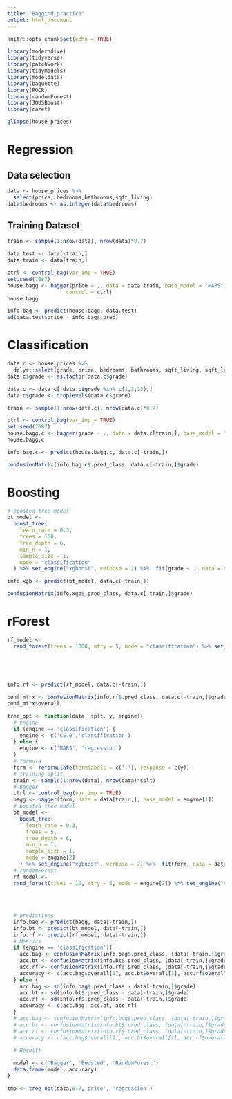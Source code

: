 ```yaml
---
title: "Baggind_practice"
output: html_document
---
```


```r
knitr::opts_chunk$set(echo = TRUE)
```


```r
library(moderndive)
library(tidyverse)
library(patchwork)
library(tidymodels)
library(modeldata)
library(baguette)
library(ROCR)
library(randomForest)
library(JOUSBoost)
library(caret)
```

```r
glimpse(house_prices)
```
# Regression
## Data selection

```r
data <- house_prices %>%
  select(price, bedrooms,bathrooms,sqft_living)
data$bedrooms <- as.integer(data$bedrooms)
```
## Training Dataset

```r
train <- sample(1:nrow(data), nrow(data)*0.7)
```

```r
data.test <- data[-train,]
data.train <- data[train,]
```

```r
ctrl <- control_bag(var_imp = TRUE)
set.seed(7687)
house.bagg <- bagger(price ~ ., data = data.train, base_model = "MARS", times = 5,
                   control = ctrl)
house.bagg
```
```r
info.bag <- predict(house.bagg, data.test)
sd(data.test$price - info.bag$.pred)
```


# Classification 
```r
data.c <- house_prices %>%
  dplyr::select(grade, price, bedrooms, bathrooms, sqft_living, sqft_lot,condition)
data.c$grade <- as.factor(data.c$grade)

data.c <- data.c[!data.c$grade %in% c(1,3,13),]
data.c$grade <- droplevels(data.c$grade)
```

```r
train <- sample(1:nrow(data.c), nrow(data.c)*0.7)
```

```r
ctrl <- control_bag(var_imp = TRUE)
set.seed(7687)
house.bagg.c <- bagger(grade ~ ., data = data.c[train,], base_model = "C5.0")
house.bagg.c
```

```r
info.bag.c <- predict(house.bagg.c, data.c[-train,])
```

```r
confusionMatrix(info.bag.c$.pred_class, data.c[-train,]$grade)
```

# Boosting

```r
# boosted tree model 
bt_model <-
  boost_tree(
    learn_rate = 0.3,
    trees = 100,
    tree_depth = 6,
    min_n = 1,
    sample_size = 1,
    mode = "classification"
  ) %>% set_engine("xgboost", verbose = 2) %>%  fit(grade ~ ., data = data.c[train,])
```

```r
info.xgb <- predict(bt_model, data.c[-train,])
```

```r
confusionMatrix(info.xgb$.pred_class, data.c[-train,]$grade)
```

# rForest

```r
rf_model <-
  rand_forest(trees = 1000, mtry = 5, mode = "classification") %>% set_engine("randomForest",
                                                                              # importance = T to have permutation score calculated
                                                                              importance = T,
                                                                              # localImp=T for randomForestExplainer(next post)
                                                                              localImp = T,) %>% fit(grade ~ ., data = data.c[train,])

```

```r
info.rf <- predict(rf_model, data.c[-train,])
```

```r
conf_mtrx <- confusionMatrix(info.rf$.pred_class, data.c[-train,]$grade)
conf_mtrx$overall
```

```r
tree_opt <- function(data, splt, y, engine){
  # engine 
  if (engine == 'classification') {
    engine <- c('C5.0','classification')
  } else {
    engine <- c('MARS', 'regression')
  }
  # formula 
  form <- reformulate(termlabels = c('.'), response = c(y))
  # training split
  train <- sample(1:nrow(data), nrow(data)*splt)
  # Bagger
  ctrl <- control_bag(var_imp = TRUE)
  bagg <- bagger(form, data = data[train,], base_model = engine[1])
  # boosted tree model 
  bt_model <-
    boost_tree(
      learn_rate = 0.3,
      trees = 5,
      tree_depth = 6,
      min_n = 1,
      sample_size = 1,
      mode = engine[2]
    ) %>% set_engine("xgboost", verbose = 2) %>%  fit(form, data = data[train,])
  # randomForest
  rf_model <-
  rand_forest(trees = 10, mtry = 5, mode = engine[2]) %>% set_engine("randomForest",
                                                                              # importance = T to have permutation score calculated
                                                                              importance = T,
                                                                              # localImp=T for randomForestExplainer(next post)
                                                                              localImp = T,) %>% fit(form, data = data[train,])
  # predictions 
  info.bag <- predict(bagg, data[-train,])
  info.bt <- predict(bt_model, data[-train,])
  info.rf <- predict(rf_model, data[-train,])
  # Metrics
  if (engine == 'classification'){
    acc.bag <- confusionMatrix(info.bag$.pred_class, (data[-train,]$grade))
    acc.bt <- confusionMatrix(info.bt$.pred_class, (data[-train,]$grade))
    acc.rf <- confusionMatrix(info.rf$.pred_class, (data[-train,]$grade))
    accuracy <- c(acc.bag$overall[1], acc.bt$overall[1], acc.rf$overall[1])
  } else {
    acc.bag <- sd(info.bag$.pred_class - data[-train,]$grade)
    acc.bt <- sd(info.bt$.pred_class - data[-train,]$grade)
    acc.rf <- sd(info.rf$.pred_class - data[-train,]$grade)
    accuracy <- c(acc.bag, acc.bt, acc.rf)
  }
  # acc.bag <- confusionMatrix(info.bag$.pred_class, (data[-train,]$grade))
  # acc.bt <- confusionMatrix(info.bt$.pred_class, (data[-train,]$grade))
  # acc.rf <- confusionMatrix(info.rf$.pred_class, (data[-train,]$grade))
  # accuracy <- c(acc.bag$overall[1], acc.bt$overall[1], acc.rf$overall[1])

  # Result}
  
  model <- c('Bagger', 'Boosted', 'RandomForest')
  data.frame(model, accuracy)
}
```

```r
tmp <- tree_opt(data,0.7,'price', 'regression')
```


